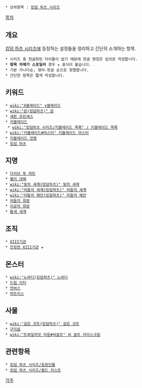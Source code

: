  * 상위항목 : [[킹덤 하츠 시리즈]]


[[목차]]
== 개요 ==
[[킹덤 하츠 시리즈]]에 등장하는 설정들을 정리하고 간단히 소개하는 항목.
 * 시리즈 중 한글화된 타이틀이 없기 때문에 한글 명칭은 임의로 작성합니다.
 * '''항목 자체가 스포일러''' 경우 ★ 표식이 붙습니다.
 * 기본 가나다순, 영어-한글 순으로 정렬합니다.
 * 간단한 항목은 짧게 작성합니다.

== 키워드 ==
 * [[wiki:"X블레이드" χ블레이드]]
 * [[wiki:"문(킹덤하츠)" 문]]
 * [[세븐 프린세스]]
 * [[키블레이드]]
  * [[wiki:"킹덤하츠 시리즈/키블레이드 목록" / 키블레이드 목록]]
 * [[wiki:"키블레이드#마스터" 키블레이드 마스터]]
 * [[키블레이드 전쟁]]
 * [[킹덤 하츠]]

== 지명 ==
 * [[다이브 투 하트]]
 * [[별의 대해]]
 * [[wiki:"빛의 세계(킹덤하츠)" 빛의 세계]]
 * [[wiki:"어둠의 세계(킹덤하츠)" 어둠의 세계]]
 * [[wiki:"어둠의 해안(킹덤하츠)" 어둠의 해안]]
 * [[어둠의 회랑]]
 * [[이공의 회랑]]
 * [[틈새 세계]]

== 조직 ==
 * [[XIII기관]]
 * [[진정한 XIII기관]] ★

== 몬스터 ==
 * [[wiki:"노바디(킹덤하츠)" 노바디]]
 * [[드림 이터]]
 * [[언버스]]
 * [[하트리스]]

== 사물 ==
 * [[wiki:"검은 코트(킹덤하츠)" 검은 코트]]
 * [[구미쉽]]
 * [[wiki:"트와일라잇 타운#씨솔트" 씨 솔트 아이스크림]]

== 관련항목 ==
 * [[킹덤 하츠 시리즈/등장인물]]
 * [[킹덤 하츠 시리즈/월드 리스트]]

[[각주]]
